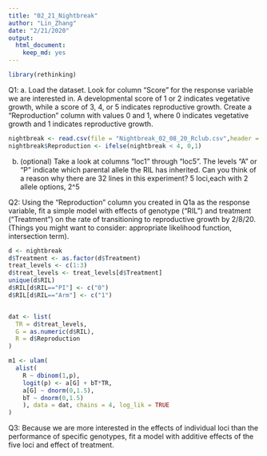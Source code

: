 ```yaml
---
title: "02_21_Nightbreak"
author: "Lin_Zhang"
date: "2/21/2020"
output: 
  html_document: 
    keep_md: yes
---
```

```r
library(rethinking)
```
Q1: a. Load the dataset. Look for column "Score" for the response variable we are interested in. A developmental score of 1 or 2 indicates vegetative growth, while a score of 3, 4, or 5 indicates reproductive growth. Create a "Reproduction" column with values 0 and 1, where 0 indicates vegetative growth and 1 indicates reproductive growth. 
```r
nightbreak <- read.csv(file = "Nightbreak_02_08_20_Rclub.csv",header = TRUE,sep = ",",stringsAsFactors = FALSE)
nightbreak$Reproduction <- ifelse(nightbreak < 4, 0,1)
```

b. (optional) Take a look at columns "loc1" through "loc5". The levels "A" or "P" indicate which parental allele the RIL has inherited. Can you think of a reason why there are 32 lines in this experiment?
5 loci,each with 2 allele options, 2^5

Q2:
Using the "Reproduction" column you created in Q1a as the response variable, fit a simple model with effects of genotype ("RIL") and treatment ("Treatment") on the rate of transitioning to reproductive growth by 2/8/20. (Things you might want to consider: appropriate likelihood function, intersection term). 
```r
d <- nightbreak
d$Treatment <- as.factor(d$Treatment)
treat_levels <- c(1:3)
d$treat_levels <- treat_levels[d$Treatment]
unique(d$RIL)
d$RIL[d$RIL=="PI"] <- c("0")
d$RIL[d$RIL=="Arm"] <- c("1")


dat <- list(
  TR = d$treat_levels,
  G = as.numeric(d$RIL),
  R = d$Reproduction
)

m1 <- ulam(
  alist(
    R ~ dbinom(1,p),
    logit(p) <- a[G] + bT*TR,
    a[G] ~ dnorm(0,1.5),
    bT ~ dnorm(0,1.5)
    ), data = dat, chains = 4, log_lik = TRUE
)
```

Q3:
Because we are more interested in the effects of individual loci than the performance of specific genotypes, fit a model with additive effects of the five loci and effect of treatment.  

